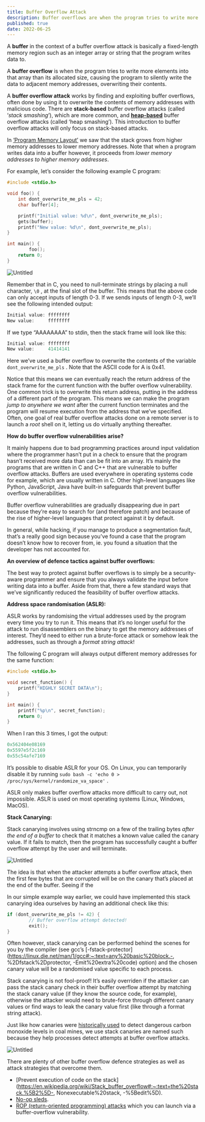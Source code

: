 ```yaml
---
title: Buffer Overflow Attack
description: Buffer overflows are when the program tries to write more elements into an array's allocated size.
published: true
date: 2022-06-25
---
```


A **buffer** in the context of a buffer overflow attack is basically a fixed-length memory region such as an integer array or string that the program writes data to.

A **buffer overflow** is when the program tries to write more elements into that array than its allocated size, causing the program to silently write the data to adjacent memory addresses, overwriting their contents.

A **buffer overflow attack** works by finding and exploiting buffer overflows, often done by using it to overwrite the contents of memory addresses with malicious code. There are **stack-based** buffer overflow attacks (called ‘*stack smashing*’), which are more common, and **[heap-based](https://en.wikipedia.org/wiki/Heap_overflow)** buffer overflow attacks (called ‘heap smashing’). This introduction to buffer overflow attacks will only focus on stack-based attacks.

In [‘Program Memory Layout’](https://timz.dev/cybersecurity/program-memory-layout) we saw that the stack grows from higher memory addresses to lower memory addresses. Note that when a program writes data into a buffer however, it proceeds from *lower memory addresses to higher memory addresses*.

For example, let’s consider the following example C program:

```c
#include <stdio.h>

void foo() {
    int dont_overwrite_me_pls = 42;
    char buffer[4];

    printf("Initial value: %d\n", dont_overwrite_me_pls);
    gets(buffer);
    printf("New value: %d\n", dont_overwrite_me_pls);
}

int main() {
		foo();
    return 0;
}
```

![Untitled](https://s3.us-west-2.amazonaws.com/secure.notion-static.com/8502265b-b450-497e-a64d-7c6fe6c12fca/Untitled.png?X-Amz-Algorithm=AWS4-HMAC-SHA256&X-Amz-Content-Sha256=UNSIGNED-PAYLOAD&X-Amz-Credential=AKIAT73L2G45EIPT3X45%2F20220410%2Fus-west-2%2Fs3%2Faws4_request&X-Amz-Date=20220410T012745Z&X-Amz-Expires=86400&X-Amz-Signature=72e0e560ca1adb180718894e1dcf6509b824fce5a0c3ac28b24769520802b797&X-Amz-SignedHeaders=host&response-content-disposition=filename%20%3D%22Untitled.png%22&x-id=GetObject)

Remember that in C, you need to null-terminate strings by placing a null character, `\0` , at the final slot of the buffer. This means that the above code can only accept inputs of length 0-3. If we sends inputs of length 0-3, we’ll see the following intended output:

```c
Initial value: ffffffff
New value:     ffffffff
```

If we type “AAAAAAAA” to stdin, then the stack frame will look like this:

```c
Initial value: ffffffff
New value:     41414141
```

Here we’ve used a buffer overflow to overwrite the contents of the variable `dont_overwrite_me_pls` . Note that the ASCII code for A is 0x41.

Notice that this means we can eventually reach the return address of the stack frame for the current function with the buffer overflow vulnerability. One common trick is to overwrite this return address, putting in the address of a different part of the program. This means we can make the program *jump to anywhere we want* after the current function terminates and the program will resume execution from the address that we’ve specified. Often, one goal of real buffer overflow attacks done on a remote server is to launch a *root* shell on it, letting us do virtually anything thereafter.

**How do buffer overflow vulnerabilities arise?** 

It mainly happens due to bad programming practices around input validation where the programmer hasn’t put in a check to ensure that the program hasn’t received more data than can be fit into an array. It’s mainly the programs that are written in C and C++ that are vulnerable to buffer overflow attacks. Buffers are used everywhere in operating systems code for example, which are usually written in C. Other high-level languages like Python, JavaScript, Java have built-in safeguards that prevent buffer overflow vulnerabilities. 

Buffer overflow vulnerabilities are gradually disappearing due in part because they’re easy to search for (and therefore patch) and because of the rise of higher-level languages that protect against it by default.

In general, while hacking, if you manage to produce a segmentation fault, that’s a really good sign because you’ve found a case that the program doesn’t know how to recover from, ie. you found a situation that the developer has not accounted for.

**An overview of defence tactics against buffer overflows:**

The best way to protect against buffer overflows is to simply be a security-aware programmer and ensure that you always validate the input before writing data into a buffer. Aside from that, there a few standard ways that we’ve significantly reduced the feasibility of buffer overflow attacks. 

**Address space randomisation (ASLR):**

ASLR works by randomising the virtual addresses used by the program every time you try to run it. This means that it’s no longer useful for the attack to run disassemblers on the binary to get the memory addresses of interest. They’d need to either run a brute-force attack or somehow leak the addresses, such as through a *format string attack*!

The following C program will always output different memory addresses for the same function:

```c
#include <stdio.h>

void secret_function() {
    printf("HIGHLY SECRET DATA\n");
}

int main() {
    printf("%p\n", secret_function);
    return 0;
}
```

When I ran this 3 times, I got the output:

```c
0x562404e08169
0x5597e5f2c169
0x55c54afe7169
```

It’s possible to disable ASLR for your OS. On Linux, you can temporarily disable it by running `sudo bash -c 'echo 0 > /proc/sys/kernel/randomize_va_space'` .

ASLR only makes buffer overflow attacks more difficult to carry out, not impossible. ASLR is used on most operating systems (Linux, Windows, MacOS).

**Stack Canarying:**

Stack canarying involves using strncmp on a few of the trailing bytes *after the end of a buffer* to check that it matches a known value called the canary value. If it fails to match, then the program has successfully caught a buffer overflow attempt by the user and will terminate.

![Untitled](https://s3.us-west-2.amazonaws.com/secure.notion-static.com/c65d88ce-612f-4e7d-9ab6-c45e260f1270/Untitled.png?X-Amz-Algorithm=AWS4-HMAC-SHA256&X-Amz-Content-Sha256=UNSIGNED-PAYLOAD&X-Amz-Credential=AKIAT73L2G45EIPT3X45%2F20220410%2Fus-west-2%2Fs3%2Faws4_request&X-Amz-Date=20220410T012800Z&X-Amz-Expires=86400&X-Amz-Signature=2fec9a9a09b1f2efda9e3d18b1f1be4c8ade932f4c11c4f8513f7248fb9305ed&X-Amz-SignedHeaders=host&response-content-disposition=filename%20%3D%22Untitled.png%22&x-id=GetObject)

The idea is that when the attacker attempts a buffer overflow attack, then the first few bytes that are corrupted will be on the canary that’s placed at the end of the buffer. Seeing if the 

In our simple example way earlier, we could have implemented this stack canarying idea ourselves by having an additional check like this:

```c
if (dont_overwrite_me_pls != 42) {
		// Buffer overflow attempt detected!  
		exit();
} 
```

Often however, stack canarying can be performed behind the scenes for you by the compiler (see gcc’s [-fstack-protector](https://linux.die.net/man/1/gcc#:~:text=any%20basic%20block.-, %2Dfstack%2Dprotector, -Emit%20extra%20code) option) and the chosen canary value will be a randomised value specific to each process.

Stack canarying is not fool-proof! It’s easily overriden if the attacker can pass the stack canary check in their buffer overflow attempt by matching the stack canary value (if they know the source code, for example), otherwise the attacker would need to brute-force through different canary values or find ways to leak the canary value first (like through a format string attack).

Just like how canaries were [historically used](https://en.wikipedia.org/wiki/Sentinel_species#Historical_examples) to detect dangerous carbon monoxide levels in coal mines, we use stack canaries are named such because they help processes detect attempts at buffer overflow attacks.

![Untitled](https://s3.us-west-2.amazonaws.com/secure.notion-static.com/02b77da0-b8c1-48bf-9785-c6617cf18945/Untitled.png?X-Amz-Algorithm=AWS4-HMAC-SHA256&X-Amz-Content-Sha256=UNSIGNED-PAYLOAD&X-Amz-Credential=AKIAT73L2G45EIPT3X45%2F20220410%2Fus-west-2%2Fs3%2Faws4_request&X-Amz-Date=20220410T012817Z&X-Amz-Expires=86400&X-Amz-Signature=f080df307c75554d3c93708a6549534522479f13469c0445e190d7d7ad6a1a7b&X-Amz-SignedHeaders=host&response-content-disposition=filename%20%3D%22Untitled.png%22&x-id=GetObject)

There are plenty of other buffer overflow defence strategies as well as attack strategies that overcome them.

* [Prevent execution of code on the stack](https://en.wikipedia.org/wiki/Stack_buffer_overflow#:~:text=the%20stack.%5B2%5D-, Nonexecutable%20stack, -%5Bedit%5D).
* [No-op sleds](https://en.wikipedia.org/wiki/NOP_slide).
* [ROP (return-oriented programming) attacks](https://en.wikipedia.org/wiki/Return-oriented_programming) which you can launch via a buffer-overflow vulnerability.
